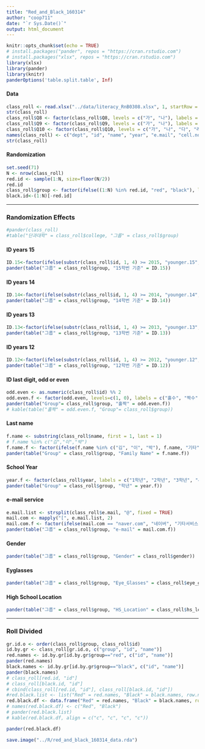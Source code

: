 ```yaml
---
title: "Red_and_Black_160314"
author: "coop711"
date: "`r Sys.Date()`"
output: html_document
---
```


```r
knitr::opts_chunk$set(echo = TRUE)
# install.packages("pander", repos = "https://cran.rstudio.com")
# install.packages("xlsx", repos = "https://cran.rstudio.com")
library(xlsx)
library(pander)
library(knitr)
panderOptions('table.split.table', Inf)
```

#### Data 

```r
class_roll <- read.xlsx("../data/literacy_RnB0308.xlsx", 1, startRow = 2, endRow = 66, colIndex = c(3:7, 9, 17:19), colClasses=rep("character", 9), stringsAsFactors = FALSE)
str(class_roll)
class_roll$Q8 <- factor(class_roll$Q8, levels = c("가", "나"), labels = c("Male", "Female"))
class_roll$Q9 <- factor(class_roll$Q9, levels = c("가", "나"), labels = c("Yes", "No"))
class_roll$Q10 <- factor(class_roll$Q10, levels = c("가", "나", "다", "라"), labels = c("Seoul", "Gyunggi", "Gangwon", "Others"))
names(class_roll) <- c("dept", "id", "name", "year", "e.mail", "cell.no", "gender", "eye_glasses", "hs_location")
str(class_roll)
```

#### Randomization

```r
set.seed(71)
N <- nrow(class_roll) 
red.id <- sample(1:N, size=floor(N/2))
red.id
class_roll$group <- factor(ifelse((1:N) %in% red.id, "red", "black"), levels = c("red", "black"))
black.id<-(1:N)[-red.id]
```
----

### Randomization Effects

```r
#pander(class_roll)
#table("단과대학" = class_roll$college, "그룹" = class_roll$group)
```

#### ID years 15

```r
ID.15<-factor(ifelse(substr(class_roll$id, 1, 4) >= 2015, "younger.15", "older.15"), levels=c("younger.15", "older.15"))
pander(table("그룹" = class_roll$group, "15학번 기준" = ID.15))
```

#### ID years 14

```r
ID.14<-factor(ifelse(substr(class_roll$id, 1, 4) >= 2014, "younger.14", "older.14"), levels=c("younger.14", "older.14"))
pander(table("그룹" = class_roll$group, "14학번 기준" = ID.14))
```

#### ID years 13

```r
ID.13<-factor(ifelse(substr(class_roll$id, 1, 4) >= 2013, "younger.13", "older.13"), levels=c("younger.13", "older.13"))
pander(table("그룹" = class_roll$group, "13학번 기준" = ID.13))
```

#### ID years 12

```r
ID.12<-factor(ifelse(substr(class_roll$id, 1, 4) >= 2012, "younger.12", "older.12"), levels=c("younger.12", "older.12"))
pander(table("그룹" = class_roll$group, "12학번 기준" = ID.12))
```

#### ID last digit, odd or even

```r
odd.even <- as.numeric(class_roll$id) %% 2
odd.even.f <- factor(odd.even, levels=c(1, 0), labels = c("홀수", "짝수"))
pander(table("Group"= class_roll$group, "홀짝" = odd.even.f))
# kable(table("홀짝" = odd.even.f, "Group"= class_roll$group))
```

#### Last name 

```r
f.name <- substring(class_roll$name, first = 1, last = 1)
# f.name %in% c("김","이","박")
f.name.f <- factor(ifelse(f.name %in% c("김", "이", "박"), f.name, "기타"), levels=c("김", "이", "박", "기타"))
pander(table("Group" = class_roll$group, "Family Name" = f.name.f))
```

#### School Year

```r
year.f <- factor(class_roll$year, labels = c("1학년", "2학년", "3학년", "4학년"))
pander(table("Group" = class_roll$group, "학년" = year.f))
```

#### e-mail service

```r
e.mail.list <- strsplit(class_roll$e.mail, "@", fixed = TRUE)
mail.com <- mapply("[", e.mail.list, 2)
mail.com.f <- factor(ifelse(mail.com == "naver.com", "네이버", "기타서비스"), levels = c("네이버", "기타서비스"))
pander(table("그룹" = class_roll$group, "e-mail" = mail.com.f))
```

#### Gender

```r
pander(table("그룹" = class_roll$group, "Gender" = class_roll$gender))
```

#### Eyglasses

```r
pander(table("그룹" = class_roll$group, "Eye_Glasses" = class_roll$eye_glasses))
```

#### High School Location

```r
pander(table("그룹" = class_roll$group, "HS_Location" = class_roll$hs_location))
```
----

### Roll Divided

```r
gr.id.o <- order(class_roll$group, class_roll$id)
id.by.gr <- class_roll[gr.id.o, c("group", "id", "name")]
red.names <- id.by.gr[id.by.gr$group=="red", c("id", "name")]
pander(red.names)
black.names <- id.by.gr[id.by.gr$group=="black", c("id", "name")]
pander(black.names)
# class_roll[red.id, "id"]
# class_roll[black.id, "id"]
# cbind(class_roll[red.id, "id"], class_roll[black.id, "id"])
#red.black.list <- list("Red" = red.names, "Black" = black.names, row.names = NULL)
red.black.df <- data.frame("Red" = red.names, "Black" = black.names, row.names = NULL)
# names(red.black.df) <- c("Red", "Black")
# pander(red.black.list)
# kable(red.black.df, align = c("c", "c", "c", "c"))
```

```r
pander(red.black.df)
```

```r
save.image("../R/red_and_black_160314_data.rda")
```